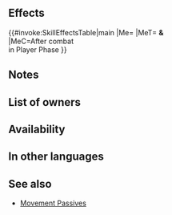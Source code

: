 {{Passive
|type=B
|exclusive=0
|1name=Drag Back
|1tagid=SID_引き込み
|1required=-
|1effect=If unit initiates combat, unit moves 1 space away after combat. Target foe moves to unit's previous space.
|1cost=150
|canUseWeapon={{WeaponList|Close}}
|canUseMove={{MoveList|all}}
|properties=random_owner,random_inherit_base
}}
==Effects==
{{#invoke:SkillEffectsTable|main
|Me={{Eft|Drag Back Units}}
|MeT={{Tgt|Unit}} '''&'''<br>{{Tgt|Target Foe}}
|MeC=After combat<br>in Player Phase
}}

==Notes==
{{IfUnitInitiates}}
{{Movement Passive notes}}
==List of owners==
{{Skill Hero List}}
==Availability==
{{PassiveFocusList}}
{{PassiveDistributionList}}
{{PassiveCombatManualList}}
==In other languages==
{{OtherLanguages
|japanese=引き込み
|german=Wegziehen
|spanishEU=Atraer
|spanishLA=Atraer
|french=Attraction
|italian=Arretramento
|chineseTW=引誘
|portuguese=Atração
}}
==See also==
* [[Movement Passives]]
{{Passives Navbox|B}}